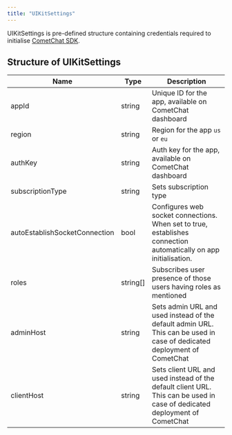 ```yaml
---
title: "UIKitSettings"
---
```


UIKitSettings is pre-defined structure containing credentials required to initialise [CometChat SDK](/docs/sdk/javascript/overview).

## Structure of UIKitSettings

| Name                          | Type      | Description                                                                                                               |
| ----------------------------- | --------- | ------------------------------------------------------------------------------------------------------------------------- |
| appId                         | string    | Unique ID for the app, available on CometChat dashboard                                                                   |
| region                        | string    | Region for the app `us` or `eu`                                                                                           |
| authKey                       | string    | Auth key for the app, available on CometChat dashboard                                                                    |
| subscriptionType              | string    | Sets subscription type                                                                                                    |
| autoEstablishSocketConnection | bool      | Configures web socket connections. When set to true, establishes connection automatically on app initialisation.          |
| roles                         | string\[] | Subscribes user presence of those users having roles as mentioned                                                         |
| adminHost                     | string    | Sets admin URL and used instead of the default admin URL. This can be used in case of dedicated deployment of CometChat   |
| clientHost                    | string    | Sets client URL and used instead of the default client URL. This can be used in case of dedicated deployment of CometChat |
